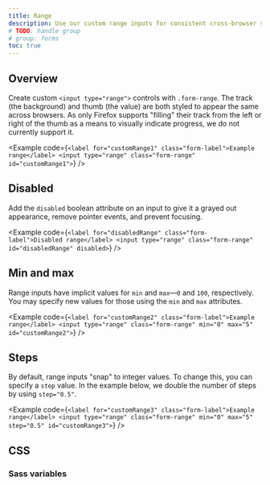 ```yaml
---
title: Range
description: Use our custom range inputs for consistent cross-browser styling and built-in customization.
# TODO: handle group
# group: forms
toc: true
---
```


## Overview

Create custom `<input type="range">` controls with `.form-range`. The track (the background) and thumb (the value) are both styled to appear the same across browsers. As only Firefox supports "filling" their track from the left or right of the thumb as a means to visually indicate progress, we do not currently support it.

<Example code={`<label for="customRange1" class="form-label">Example range</label>
<input type="range" class="form-range" id="customRange1">`} />

## Disabled

Add the `disabled` boolean attribute on an input to give it a grayed out appearance, remove pointer events, and prevent focusing.

<Example code={`<label for="disabledRange" class="form-label">Disabled range</label>
<input type="range" class="form-range" id="disabledRange" disabled>`} />

## Min and max

Range inputs have implicit values for `min` and `max`—`0` and `100`, respectively. You may specify new values for those using the `min` and `max` attributes.

<Example code={`<label for="customRange2" class="form-label">Example range</label>
<input type="range" class="form-range" min="0" max="5" id="customRange2">`} />

## Steps

By default, range inputs "snap" to integer values. To change this, you can specify a `step` value. In the example below, we double the number of steps by using `step="0.5"`.

<Example code={`<label for="customRange3" class="form-label">Example range</label>
<input type="range" class="form-range" min="0" max="5" step="0.5" id="customRange3">`} />

## CSS

### Sass variables

<ScssDocs name="form-range-variables" file="scss/_variables.scss" />
